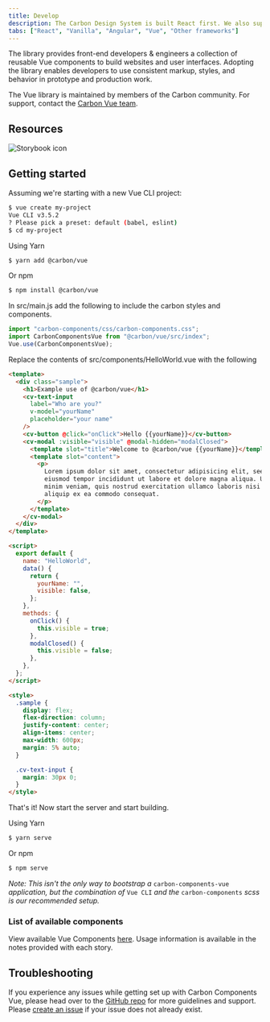 ```yaml
---
title: Develop
description: The Carbon Design System is built React first. We also support core parts of the system in vanilla JS, Angular, and Vue.
tabs: ["React", "Vanilla", "Angular", "Vue", "Other frameworks"]
---
```


<PageDescription>

The library provides front-end developers & engineers a collection of reusable Vue components to build websites and user interfaces. Adopting the library enables developers to use consistent markup, styles, and behavior in prototype and production work.

</PageDescription>

<InlineNotification>

The Vue library is maintained by members of the Carbon community. For support, contact the [Carbon Vue team](https://github.com/carbon-design-system/carbon-components-vue/issues/new/choose).

</InlineNotification>

## Resources

<Row className="resource-card-group">
<Column colLg={4} colMd={4} noGutterSm>
  <ResourceCard
    subTitle="Carbon Components Vue"
    href="https://vue.carbondesignsystem.com"
    >

![Storybook icon](images/storybook.svg)

  </ResourceCard>
</Column>
  <Column colMd={4} colLg={4} noGutterSm>
    <ResourceCard
      subTitle="Try Vue components with CodeSandbox"
      href="https://codesandbox.io/s/5zk452o9jp"
    >
      <MdxIcon name="codesandbox" />
    </ResourceCard>
  </Column>
</Row>

## Getting started

Assuming we're starting with a new Vue CLI project:

```sh
$ vue create my-project
Vue CLI v3.5.2
? Please pick a preset: default (babel, eslint)
$ cd my-project
```

Using Yarn

```sh
$ yarn add @carbon/vue
```

Or npm

```sh
$ npm install @carbon/vue
```

In src/main.js add the following to include the carbon styles and components.

```js
import "carbon-components/css/carbon-components.css";
import CarbonComponentsVue from "@carbon/vue/src/index";
Vue.use(CarbonComponentsVue);
```

Replace the contents of src/components/HelloWorld.vue with the following

```html
<template>
  <div class="sample">
    <h1>Example use of @carbon/vue</h1>
    <cv-text-input
      label="Who are you?"
      v-model="yourName"
      placeholder="your name"
    />
    <cv-button @click="onClick">Hello {{yourName}}</cv-button>
    <cv-modal :visible="visible" @modal-hidden="modalClosed">
      <template slot="title">Welcome to @carbon/vue {{yourName}}</template>
      <template slot="content">
        <p>
          Lorem ipsum dolor sit amet, consectetur adipisicing elit, seed do
          eiusmod tempor incididunt ut labore et dolore magna aliqua. Ut enim ad
          minim veniam, quis nostrud exercitation ullamco laboris nisi ut
          aliquip ex ea commodo consequat.
        </p>
      </template>
    </cv-modal>
  </div>
</template>

<script>
  export default {
    name: "HelloWorld",
    data() {
      return {
        yourName: "",
        visible: false,
      };
    },
    methods: {
      onClick() {
        this.visible = true;
      },
      modalClosed() {
        this.visible = false;
      },
    },
  };
</script>

<style>
  .sample {
    display: flex;
    flex-direction: column;
    justify-content: center;
    align-items: center;
    max-width: 600px;
    margin: 5% auto;
  }

  .cv-text-input {
    margin: 30px 0;
  }
</style>
```

That's it! Now start the server and start building.

Using Yarn

```sh
$ yarn serve
```

Or npm

```sh
$ npm serve
```

_Note: This isn't the only way to bootstrap a_ `carbon-components-vue` _application, but the combination of_ `Vue CLI` _and the_ `carbon-components` _scss is our recommended setup._

### List of available components

View available Vue Components [here](http://vue.carbondesignsystem.com). Usage information is available in the notes provided with each story.

## Troubleshooting

If you experience any issues while getting set up with Carbon Components Vue, please head over to the [GitHub repo](https://github.com/carbon-design-system/carbon-components-vue) for more guidelines and support. Please [create an issue](https://github.com/carbon-design-system/carbon-components-vue/issues) if your issue does not already exist.
